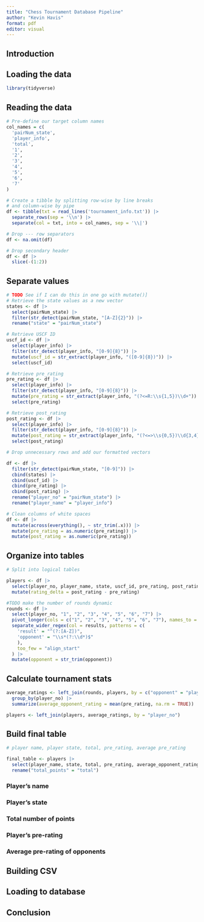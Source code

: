 ```yaml
---
title: "Chess Tournament Database Pipeline"
author: "Kevin Havis"
format: pdf
editor: visual
---
```


## Introduction

## Loading the data

```r
library(tidyverse)
```

## Reading the data

```r

# Pre-define our target column names
col_names = c(
  'pairNum_state',
  'player_info',
  'total',
  '1',
  '2',
  '3',
  '4',
  '5',
  '6',
  '7'
)

# Create a tibble by splitting row-wise by line breaks
# and column-wise by pipe
df <- tibble(txt = read_lines('tournament_info.txt')) |> 
  separate_rows(sep = '\\n') |> 
  separate(col = txt, into = col_names, sep = '\\|')

# Drop --- row separators
df <- na.omit(df)

# Drop secondary header
df <- df |> 
  slice(-(1:2))
```

## Separate values

```r
# TODO See if I can do this in one go with mutate()]
# Retrieve the state values as a new vector
states <- df |> 
  select(pairNum_state) |> 
  filter(str_detect(pairNum_state, "[A-Z]{2}")) |> 
  rename("state" = "pairNum_state")

# Retrieve USCF ID
uscf_id <- df |> 
  select(player_info) |> 
  filter(str_detect(player_info, "[0-9]{8}")) |> 
  mutate(uscf_id = str_extract(player_info, "([0-9]{8})")) |> 
  select(uscf_id)

# Retrieve pre_rating
pre_rating <- df |> 
  select(player_info) |> 
  filter(str_detect(player_info, "[0-9]{8}")) |> 
  mutate(pre_rating = str_extract(player_info, "(?<=R:\\s{1,5})\\d+")) |> 
  select(pre_rating)

# Retrieve post_rating
post_rating <- df |> 
  select(player_info) |> 
  filter(str_detect(player_info, "[0-9]{8}")) |> 
  mutate(post_rating = str_extract(player_info, "(?<=>\\s{0,5})\\d{3,4}")) |> 
  select(post_rating)

```

```r
# Drop unnecessary rows and add our formatted vectors

df <- df |> 
  filter(str_detect(pairNum_state, "[0-9]")) |> 
  cbind(states) |> 
  cbind(uscf_id) |>
  cbind(pre_rating) |>
  cbind(post_rating) |> 
  rename("player_no" = "pairNum_state") |> 
  rename("player_name" = "player_info")
```


```r
# Clean columns of white spaces
df <- df |> 
  mutate(across(everything(), ~ str_trim(.x))) |> 
  mutate(pre_rating = as.numeric(pre_rating)) |> 
  mutate(post_rating = as.numeric(pre_rating))   
```

## Organize into tables

```r
# Split into logical tables

players <- df |> 
  select(player_no, player_name, state, uscf_id, pre_rating, post_rating, total) |> 
  mutate(rating_delta = post_rating - pre_rating)

#TODO make the number of rounds dynamic
rounds <- df |> 
  select(player_no, "1", "2", "3", "4", "5", "6", "7") |> 
  pivot_longer(cols = c("1", "2", "3", "4", "5", "6", "7"), names_to = "round", values_to = "results" )|> 
  separate_wider_regex(col = results, patterns = c(
    'result' = "^(?:[A-Z])",
    'opponent' = "\\s*(?:\\d*)$"
    ),
    too_few = "align_start"
  ) |> 
  mutate(opponent = str_trim(opponent))

```

## Calculate tournament stats

```r
average_ratings <- left_join(rounds, players, by = c("opponent" = "player_no")) |> 
  group_by(player_no) |> 
  summarize(average_opponent_rating = mean(pre_rating, na.rm = TRUE))

players <- left_join(players, average_ratings, by = "player_no")
```

## Build final table

```r
# player name, player state, total, pre_rating, average pre_rating

final_table <- players |> 
  select(player_name, state, total, pre_rating, average_opponent_rating) |> 
  rename("total_points" = "total")

```


### Player's name

### Player's state

### Total number of points

### Player's pre-rating

### Average pre-rating of opponents

## Building CSV

## Loading to database

## Conclusion
